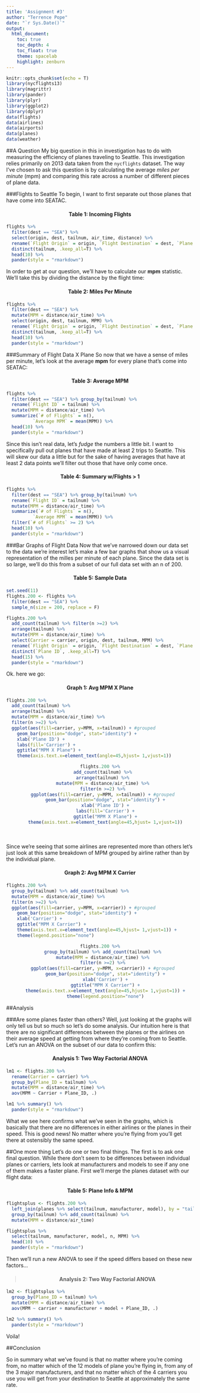 ```yaml
---
title: 'Assignment #3'
author: "Terrence Pope"
date: "`r Sys.Date()`"
output: 
  html_document:
    toc: true
    toc_depth: 4
    toc_float: true
    theme: spacelab
    highlight: zenburn
---
```


```r
knitr::opts_chunk$set(echo = T)
library(nycflights13)
library(magrittr)
library(pander)
library(plyr)
library(ggplot2)
library(dplyr)
data(flights)
data(airlines)
data(airports)
data(planes)
data(weather)
```

##A Question
My big question in this in investigation has to do with measuring the efficiency of planes traveling to Seattle. This investigation relies primarily on 2013 data taken from the `nycflights` dataset. The way I've chosen to ask this question is by calculating the average *miles per minute* (mpm) and comparing this rate across a number of different pieces of plane data. 

###Flights to Seattle
To begin, I want to first separate out those planes that have come into SEATAC.

<center> <h4>Table 1: Incoming Flights</h4> </center>
```r
flights %>%
  filter(dest == "SEA") %>%
  select(origin, dest, tailnum, air_time, distance) %>% 
  rename(`Flight Origin` = origin, `Flight Destination` = dest, `Plane ID` = tailnum, `Flight Time (min)` = air_time, `Distance (miles)`= distance) %>%
  distinct(tailnum, .keep_all=T) %>%
  head(10) %>%
  pander(style = "rmarkdown")
```

In order to get at our question, we'll have to calculate our **mpm** statistic. We'll take this by dividing the distance by the flight time:

<center> <h4>Table 2: Miles Per Minute</h4> </center>
```r
flights %>%
  filter(dest == "SEA") %>%
  mutate(MPM = distance/air_time) %>%
  select(origin, dest, tailnum, MPM) %>%
  rename(`Flight Origin` = origin, `Flight Destination` = dest, `Plane ID` = tailnum) %>%
  distinct(tailnum, .keep_all=T) %>%
  head(10) %>%
  pander(style = "rmarkdown")
```

###Summary of Flight Data X Plane
So now that we have a sense of miles per minute, let's look at the average **mpm** for every plane that's come into SEATAC:

<center> <h4>Table 3: Average MPM</h4> </center>
```r
flights %>%
  filter(dest == "SEA") %>% group_by(tailnum) %>%
  rename(`Flight ID` = tailnum) %>%
  mutate(MPM = distance/air_time) %>%
  summarize(`# of Flights` = n(),
          `Average MPM` = mean(MPM)) %>%
  head(10) %>%
  pander(style = "rmarkdown")
```

Since this isn't real data, let's *fudge* the numbers a little bit. I want to specifically pull out planes that have made at least 2 trips to Seattle. This will skew our data a little but for the sake of having averages that have at least 2 data points we'll filter out those that have only come once.

<center> <h4>Table 4: Summary w/Flights > 1</h4> </center>
```r
flights %>%
  filter(dest == "SEA") %>% group_by(tailnum) %>%
  rename(`Flight ID` = tailnum) %>%
  mutate(MPM = distance/air_time) %>%
  summarize(`# of Flights` = n(),
          `Average MPM` = mean(MPM)) %>%
  filter(`# of Flights` >= 2) %>%
  head(10) %>%
  pander(style = "rmarkdown")
```

###Bar Graphs of Flight Data
Now that we've narrowed down our data set to the data we're interest let's make a few bar graphs that show us a visual representation of the milles per minute of each plane. Since the data set is so large, we'll do this from a subset of our full data set with an n of 200.

<center> <h4>Table 5: Sample Data</h4> </center>
```r
set.seed(11)
flights.200 <- flights %>%
  filter(dest == "SEA") %>%
  sample_n(size = 200, replace = F)

flights.200 %>%
  add_count(tailnum) %>% filter(n >=2) %>%
  arrange(tailnum) %>%
  mutate(MPM = distance/air_time) %>%
  select(Carrier = carrier, origin, dest, tailnum, MPM) %>%
  rename(`Flight Origin` = origin, `Flight Destination` = dest, `Plane ID` = tailnum) %>%
  distinct(`Plane ID`, .keep_all=T) %>%
  head(15) %>%
  pander(style = "rmarkdown")
```

Ok. here we go:

<center> <h4>Graph 1: Avg MPM X Plane</h4> </center>
```r
flights.200 %>%
  add_count(tailnum) %>%
  arrange(tailnum) %>%
  mutate(MPM = distance/air_time) %>%
  filter(n >=2) %>%
  ggplot(aes(fill=carrier, y=MPM, x=tailnum)) + #grouped
    geom_bar(position="dodge", stat="identity") +
    xlab('Plane ID') +
    labs(fill='Carrier') +
    ggtitle("MPM X Plane") +
    theme(axis.text.x=element_text(angle=45,hjust= 1,vjust=1))
```
<center>
```r
flights.200 %>%
  add_count(tailnum) %>%
  arrange(tailnum) %>%
  mutate(MPM = distance/air_time) %>%
  filter(n >=2) %>%
  ggplot(aes(fill=carrier, y=MPM, x=tailnum)) + #grouped
    geom_bar(position="dodge", stat="identity") +
    xlab('Plane ID') +
    labs(fill='Carrier') +
    ggtitle("MPM X Plane") +
    theme(axis.text.x=element_text(angle=45,hjust= 1,vjust=1))
```
</center>

<br></br>
Since we're seeing that some airlines are represented more than others let's just look at this same breakdown of MPM grouped by airline rather than by the individual plane.

<center> <h4>Graph 2: Avg MPM X Carrier</h4> </center>
```r
flights.200 %>%
  group_by(tailnum) %>% add_count(tailnum) %>%
  mutate(MPM = distance/air_time) %>%
  filter(n >=2) %>%
  ggplot(aes(fill=carrier, y=MPM, x=carrier)) + #grouped
    geom_bar(position="dodge", stat="identity") +
    xlab('Carrier') +
    ggtitle("MPM X Carrier") +
    theme(axis.text.x=element_text(angle=45,hjust= 1,vjust=1)) +
    theme(legend.position="none")
```
<center>
```r
flights.200 %>%
  group_by(tailnum) %>% add_count(tailnum) %>%
  mutate(MPM = distance/air_time) %>%
  filter(n >=2) %>%
  ggplot(aes(fill=carrier, y=MPM, x=carrier)) + #grouped
    geom_bar(position="dodge", stat="identity") +
    xlab('Carrier') +
    ggtitle("MPM X Carrier") +
    theme(axis.text.x=element_text(angle=45,hjust= 1,vjust=1)) +
    theme(legend.position="none")
```
</center>

##Analysis

###Are some planes faster than others?
Well, just looking at the graphs will only tell us but so much so let's do some analysis. Our intuition here is that there are no significant differences between the planes or the airlines on their average speed at getting from where they're coming from to Seattle. Let's run an ANOVA on the subset of our data to confirm this:

<center> <h4>Analysis 1: Two Way Factorial ANOVA</h4> </center>
```r
lm1 <- flights.200 %>%
  rename(Carrier = carrier) %>%
  group_by(Plane_ID = tailnum) %>%
  mutate(MPM = distance/air_time) %>%
  aov(MPM ~ Carrier + Plane_ID, .) 

lm1 %>% summary() %>%
  pander(style = "rmarkdown")
```

What we see here confirms what we've seen in the graphs, which is basically that there are no differences in either airlines or the planes in their speed. This is good news! No matter where you're flying from you'll get there at ostensibly the same speed. 

##One more thing
Let's do one or two final things. The first is to ask one final question. While there don't seem to be differences between individual planes or carriers, lets look at manufacturers and models to see if any one of them makes a faster plane. First we'll merge the planes dataset with our flight data:

<center> <h4>Table 5: Plane Info & MPM </h4> </center>
```r
flightsplus <- flights.200 %>%
  left_join(planes %>% select(tailnum, manufacturer, model), by = "tailnum") %>%
  group_by(tailnum) %>% add_count(tailnum) %>%
  mutate(MPM = distance/air_time)

flightsplus %>%
  select(tailnum, manufacturer, model, n, MPM) %>%
  head(10) %>%
  pander(style = "rmarkdown")
```

Then we'll run a new ANOVA to see if the speed differs based on these new factors...

<center> <h4>>Analysis 2: Two Way Factorial ANOVA </h4> </center>
```r
lm2 <- flightsplus %>%
  group_by(Plane_ID = tailnum) %>%
  mutate(MPM = distance/air_time) %>%
  aov(MPM ~ carrier + manufacturer + model + Plane_ID, .) 

lm2 %>% summary() %>%
  pander(style = "rmarkdown")
```

Voila!

##Conclusion

So in summary what we've found is that no matter where you're coming from, no matter which of the 12 models of plane you're flying in, from any of the 3 major manufacturers, and that no matter which of the 4 carriers you use you will get from your destination to Seattle at approximately the same rate.